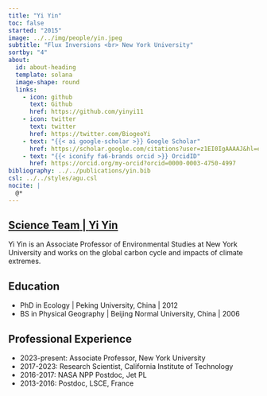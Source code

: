 ```yaml
---
title: "Yi Yin"
toc: false
started: "2015"
image: ../../img/people/yin.jpeg
subtitle: "Flux Inversions <br> New York University"
sortby: "4"
about:
  id: about-heading
  template: solana
  image-shape: round
  links:
    - icon: github
      text: Github
      href: https://github.com/yinyi11
    - icon: twitter
      text: twitter
      href: https://twitter.com/BiogeoYi
    - text: "{{< ai google-scholar >}} Google Scholar"
      href: https://scholar.google.com/citations?user=z1EI0IgAAAAJ&hl=en
    - text: "{{< iconify fa6-brands orcid >}} OrcidID"
      href: https://orcid.org/my-orcid?orcid=0000-0003-4750-4997
bibliography: ../../publications/yin.bib
csl: ../../styles/agu.csl
nocite: |
  @*
---
```



::::: {.container} 

::: {.listing-header}
## [**Science Team** | **Yi Yin**](../../team.qmd#science-team)
::::

:::: {#about-heading}
::: {.about-section} 
Yi Yin is an Associate Professor of Environmental Studies at New York University and works on the global carbon cycle and impacts of climate extremes.

## Education

- [PhD in Ecology]{.fw-bold} | Peking University, China | 2012
- [BS in Physical Geography]{.fw-bold} | Beijing Normal University, China  | 2006  

## Professional Experience

- [2023-present:]{.fw-bold}     Associate Professor,    New York University
- [2017-2023:]{.fw-bold}    Research Scientist,     California Institute of Technology 
- [2016-2017:]{.fw-bold}    NASA NPP Postdoc,   Jet PL 
- [2013-2016:]{.fw-bold}    Postdoc, LSCE, France

:::
::::
:::::
